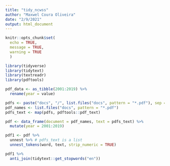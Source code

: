 ```yaml
---
title: "tidy_ncwss"
author: "Maxwel Coura Oliveira"
date: "2/9/2021"
output: html_document
---
```


```r
knitr::opts_chunk$set(
  echo = TRUE,
  message = TRUE,
  warning = TRUE
  )
```

```r
library(tidyverse)
library(tidytext)
library(textreadr)
library(pdftools)
```

```r
pdf_data <- as_tibble(2001:2019) %>% 
  rename(year = value)
```

```r
pdfs <- paste("docs", "/", list.files("docs", pattern = "*.pdf"), sep = "")
pdf_names <- list.files("docs", pattern = "*.pdf")  
pdfs_text <- map(pdfs, pdftools::pdf_text)
```

```r
pdf <- data_frame(document = pdf_names, text = pdfs_text) %>% 
  mutate(year = 2001:2019)
```

```r
pdf1 <- pdf %>% 
  unnest %>% # pdfs_text is a list
  unnest_tokens(word, text, strip_numeric = TRUE)
```

```r
pdf1 %>% 
  anti_join(tidytext::get_stopwords("en"))
```

